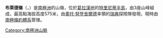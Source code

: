 {{Coord|63|25|S|57|5|W|source:GNIS|display=title}}

'''布萊德嶺'''（{{lang-sv|Blade Ridge}}，{{lang-en|Blade Ridge}}）是[[南極洲|南極洲]]的山嶺，位於[[葛拉漢地|葛拉漢地]]的[[特里尼蒂半島|特里尼蒂半島]]，由3座山峰組成，最高點海拔高度575米，由[[奧托·努登舍爾德|奧托·努登舍爾德]]率領的[[瑞典|瑞典]]探險隊發現，現時由[[南極條約體系|南極條約體系]]管理。

{{Antarctica-geo-stub}}
[[Category:南極洲山脈|Category:南極洲山脈]]